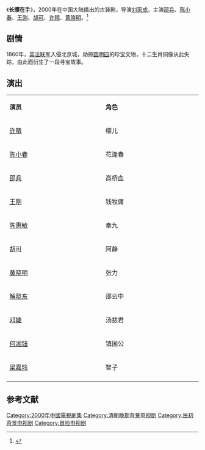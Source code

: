 {{电视节目信息框
| 名称     = 长缨在手
| 别名     = 
| 英文名称 = <!-- ''{{lang|en| }}''  -->
| 图片     = Long Spear in Hand poster.jpg
| 图说     = 海报
| 分类     = 古装剧
| 原创者   = 
| 导演     = [[刘家成_(导演)|刘家成]]
| 监制     = 
| 出品人   = 
| 编剧     = 文贵
| 制作人   = 
| 摄影     = 
| 演出     = [[邵兵|邵兵]]、[[陈小春|陈小春]]、[[王刚_(1948年)|王刚]]、[[胡可_(演员)|胡可]]、[[许晴|许晴]]、[[黄晓明|黄晓明]]
| 配音     =
| 旁白     = 
| 主题曲   = [[吴彤|吴彤]]《长缨在手》
| 片尾曲   = [[田震|田震]]《守候》
| 插曲     = 
| 地区     = {{CHNML}}
| 语言     = 普通话
| 集数     = 44集
| 每集长   = 45分钟
| 制作公司 = 北京世纪梦工场影视交流有限公司
| 首播地区 = 
| 电视网   = 
| 开始     = 2000年
| 结束     = 2000年
| 先于     = 
| 后于     = 
| 相关剧集 = 
| 官方网站 = 
}}
《'''长缨在手'''》，2000年在中国大陆播出的古装剧，导演[[刘家成_(导演)|刘家成]]，主演[[邵兵|邵兵]]、[[陈小春|陈小春]]、[[王刚_(1948年)|王刚]]、[[胡可_(演员)|胡可]]、[[许晴|许晴]]、[[黄晓明|黄晓明]]。<ref>{{cite web |url= http://ent.sina.com.cn/tv/2000-10-10/18887.html|title= 许晴:今日《长缨在手》 何时缚住苍龙|accessdate=2014-09-18|date=2000-10-10 |work=新浪}}</ref>

==剧情==
1860年，[[英国|英]][[法国|法]][[英法联军|联军]]入侵北京城，劫掠[[圆明园|圆明园]]的珍宝文物，十二生肖铜像从此失踪，由此而衍生了一段寻宝故事。

== 演出 ==
{|class="wikitable" width="10%"
|- style="background:cornflowerblue; color:white" align=center
|style="width:5%"|'''演员'''||style="width:5%"|'''角色'''
|-
| [[许晴|许晴]]|| 缨儿
|-
| [[陈小春|陈小春]] || 花逢春    
|- 
| [[邵兵|邵兵]] || 高桥血      
|- 
| [[王刚_(1948年)|王刚]] || 钱牧庸     
|-
| [[陈惠敏|陈惠敏]] || 秦九    
|-
| [[胡可_(演员)|胡可]] ||阿静     
|-
| [[黄晓明|黄晓明]]|| 张力     
|-
| [[解晓东|解晓东]]|| 邵云中    
|- 
| [[邓婕|邓婕]]|| 汤慈君     
|- 
| [[何湘钮|何湘钮]] ||镇国公      
|-
| [[梁嘉玲|梁嘉玲]] || 智子     
|-
|}

==参考文献==
{{reflist}}
{{2000年中國大陸古裝/民初電視劇}}
{{DEFAULTSORT:C长}}
[[Category:2000年中國電視劇集|Category:2000年中國電視劇集]]
[[Category:清朝晚期背景电视剧|Category:清朝晚期背景电视剧]]
[[Category:民初背景电视剧|Category:民初背景电视剧]]
[[Category:冒险电视剧|Category:冒险电视剧]]